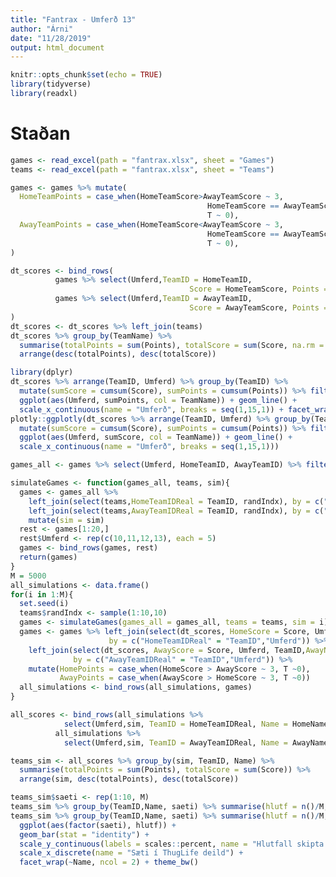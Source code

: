 ```yaml
---
title: "Fantrax - Umferð 13"
author: "Árni"
date: "11/28/2019"
output: html_document
---
```


```r
knitr::opts_chunk$set(echo = TRUE)
library(tidyverse)
library(readxl)
```

# Staðan  

```r
games <- read_excel(path = "fantrax.xlsx", sheet = "Games")
teams <- read_excel(path = "fantrax.xlsx", sheet = "Teams")

games <- games %>% mutate(
  HomeTeamPoints = case_when(HomeTeamScore>AwayTeamScore ~ 3, 
                                            HomeTeamScore == AwayTeamScore ~ 1,
                                            T ~ 0),
  AwayTeamPoints = case_when(HomeTeamScore<AwayTeamScore ~ 3, 
                                            HomeTeamScore == AwayTeamScore ~ 1,
                                            T ~ 0),
)

dt_scores <- bind_rows(
          games %>% select(Umferd,TeamID = HomeTeamID, 
                                        Score = HomeTeamScore, Points = HomeTeamPoints),
          games %>% select(Umferd,TeamID = AwayTeamID, 
                                        Score = AwayTeamScore, Points = AwayTeamPoints)
)
dt_scores <- dt_scores %>% left_join(teams)
dt_scores %>% group_by(TeamName) %>% 
  summarise(totalPoints = sum(Points), totalScore = sum(Score, na.rm = T)) %>% 
  arrange(desc(totalPoints), desc(totalScore))
```

```r
library(dplyr)
dt_scores %>% arrange(TeamID, Umferd) %>% group_by(TeamID) %>% 
  mutate(sumScore = cumsum(Score), sumPoints = cumsum(Points)) %>% filter(!is.na(Score)) %>% 
  ggplot(aes(Umferd, sumPoints, col = TeamName)) + geom_line() + 
  scale_x_continuous(name = "Umferð", breaks = seq(1,15,1)) + facet_wrap(~TeamName)
plotly::ggplotly(dt_scores %>% arrange(TeamID, Umferd) %>% group_by(TeamID) %>% 
  mutate(sumScore = cumsum(Score), sumPoints = cumsum(Points)) %>% filter(!is.na(Score)) %>% 
  ggplot(aes(Umferd, sumScore, col = TeamName)) + geom_line() + 
  scale_x_continuous(name = "Umferð", breaks = seq(1,15,1)))
```


```r
games_all <- games %>% select(Umferd, HomeTeamID, AwayTeamID) %>% filter(Umferd < 10)

simulateGames <- function(games_all, teams, sim){
  games <- games_all %>% 
    left_join(select(teams,HomeTeamIDReal = TeamID, randIndx), by = c("HomeTeamID" = "randIndx")) %>%
    left_join(select(teams,AwayTeamIDReal = TeamID, randIndx), by = c("AwayTeamID" = "randIndx")) %>%
    mutate(sim = sim)
  rest <- games[1:20,]
  rest$Umferd <- rep(c(10,11,12,13), each = 5)
  games <- bind_rows(games, rest)
  return(games)
}
M = 5000
all_simulations <- data.frame()
for(i in 1:M){
  set.seed(i)
  teams$randIndx <- sample(1:10,10)
  games <- simulateGames(games_all = games_all, teams = teams, sim = i)
  games <- games %>% left_join(select(dt_scores, HomeScore = Score, Umferd, TeamID,HomeName = TeamName), 
                      by = c("HomeTeamIDReal" = "TeamID","Umferd")) %>%
    left_join(select(dt_scores, AwayScore = Score, Umferd, TeamID,AwayName = TeamName), 
              by = c("AwayTeamIDReal" = "TeamID","Umferd")) %>% 
    mutate(HomePoints = case_when(HomeScore > AwayScore ~ 3, T ~0),
           AwayPoints = case_when(AwayScore > HomeScore ~ 3, T ~0))
  all_simulations <- bind_rows(all_simulations, games)
}

all_scores <- bind_rows(all_simulations %>% 
            select(Umferd,sim, TeamID = HomeTeamIDReal, Name = HomeName, Score = HomeScore, Points = HomePoints),
          all_simulations %>% 
            select(Umferd,sim, TeamID = AwayTeamIDReal, Name = AwayName, Score = AwayScore, Points = AwayPoints))

teams_sim <- all_scores %>% group_by(sim, TeamID, Name) %>% 
  summarise(totalPoints = sum(Points), totalScore = sum(Score)) %>% 
  arrange(sim, desc(totalPoints), desc(totalScore))

teams_sim$saeti <- rep(1:10, M)
teams_sim %>% group_by(TeamID,Name, saeti) %>% summarise(hlutf = n()/M, fjoldi = n())
teams_sim %>% group_by(TeamID,Name, saeti) %>% summarise(hlutf = n()/M, fjoldi = n()) %>% 
  ggplot(aes(factor(saeti), hlutf)) + 
  geom_bar(stat = "identity") + 
  scale_y_continuous(labels = scales::percent, name = "Hlutfall skipta í hverju sæti") + 
  scale_x_discrete(name = "Sæti í ThugLife deild") +
  facet_wrap(~Name, ncol = 2) + theme_bw()
```

